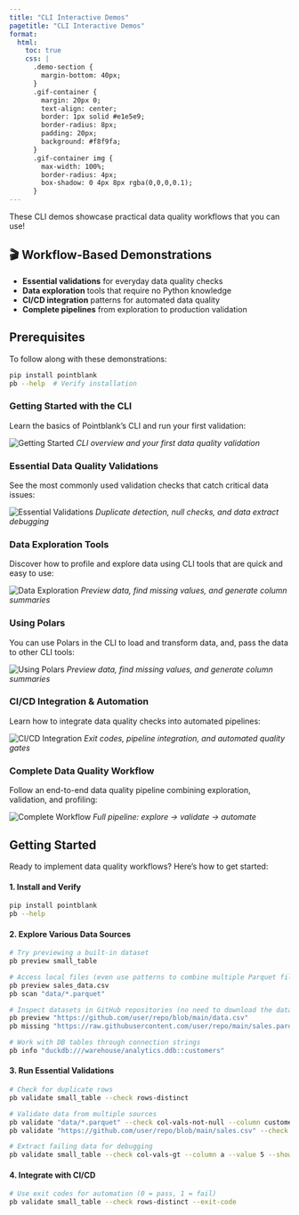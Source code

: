 ```yaml
---
title: "CLI Interactive Demos"
pagetitle: "CLI Interactive Demos"
format:
  html:
    toc: true
    css: |
      .demo-section {
        margin-bottom: 40px;
      }
      .gif-container {
        margin: 20px 0;
        text-align: center;
        border: 1px solid #e1e5e9;
        border-radius: 8px;
        padding: 20px;
        background: #f8f9fa;
      }
      .gif-container img {
        max-width: 100%;
        border-radius: 4px;
        box-shadow: 0 4px 8px rgba(0,0,0,0.1);
      }
---
```


These CLI demos showcase practical data quality workflows that you can use!

::: {.callout-tip}
## 🎬 Workflow-Based Demonstrations
- **Essential validations** for everyday data quality checks
- **Data exploration** tools that require no Python knowledge
- **CI/CD integration** patterns for automated data quality
- **Complete pipelines** from exploration to production validation
:::

::: {.callout-note}
## Prerequisites
To follow along with these demonstrations:
```bash
pip install pointblank
pb --help  # Verify installation
```
:::

### Getting Started with the CLI

Learn the basics of Pointblank's CLI and run your first validation:

::: {.gif-container}
![Getting Started](../../assets/vhs/cli-getting-started.gif)
*CLI overview and your first data quality validation*
:::

### Essential Data Quality Validations

See the most commonly used validation checks that catch critical data issues:

::: {.gif-container}
![Essential Validations](../../assets/vhs/cli-essential-validations.gif)
*Duplicate detection, null checks, and data extract debugging*
:::

### Data Exploration Tools

Discover how to profile and explore data using CLI tools that are quick and easy to use:

::: {.gif-container}
![Data Exploration](../../assets/vhs/cli-data-exploration.gif)
*Preview data, find missing values, and generate column summaries*
:::

### Using Polars

You can use Polars in the CLI to load and transform data, and, pass the data to other CLI tools:

::: {.gif-container}
![Using Polars](../../assets/vhs/cli-using-polars.gif)
*Preview data, find missing values, and generate column summaries*
:::

### CI/CD Integration & Automation

Learn how to integrate data quality checks into automated pipelines:

::: {.gif-container}
![CI/CD Integration](../../assets/vhs/cli-cicd-workflows.gif)
*Exit codes, pipeline integration, and automated quality gates*
:::

### Complete Data Quality Workflow

Follow an end-to-end data quality pipeline combining exploration, validation, and profiling:

::: {.gif-container}
![Complete Workflow](../../assets/vhs/cli-complete-workflow.gif)
*Full pipeline: explore → validate → automate*
:::

## Getting Started

Ready to implement data quality workflows? Here's how to get started:

#### 1. Install and Verify

```bash
pip install pointblank
pb --help
```

#### 2. Explore Various Data Sources

```bash
# Try previewing a built-in dataset
pb preview small_table

# Access local files (even use patterns to combine multiple Parquet files)
pb preview sales_data.csv
pb scan "data/*.parquet"

# Inspect datasets in GitHub repositories (no need to download the data!)
pb preview "https://github.com/user/repo/blob/main/data.csv"
pb missing "https://raw.githubusercontent.com/user/repo/main/sales.parquet"

# Work with DB tables through connection strings
pb info "duckdb:///warehouse/analytics.ddb::customers"
```

#### 3. Run Essential Validations

```bash
# Check for duplicate rows
pb validate small_table --check rows-distinct

# Validate data from multiple sources
pb validate "data/*.parquet" --check col-vals-not-null --column customer_id
pb validate "https://github.com/user/repo/blob/main/sales.csv" --check rows-distinct

# Extract failing data for debugging
pb validate small_table --check col-vals-gt --column a --value 5 --show-extract
```

#### 4. Integrate with CI/CD

```bash
# Use exit codes for automation (0 = pass, 1 = fail)
pb validate small_table --check rows-distinct --exit-code
```
